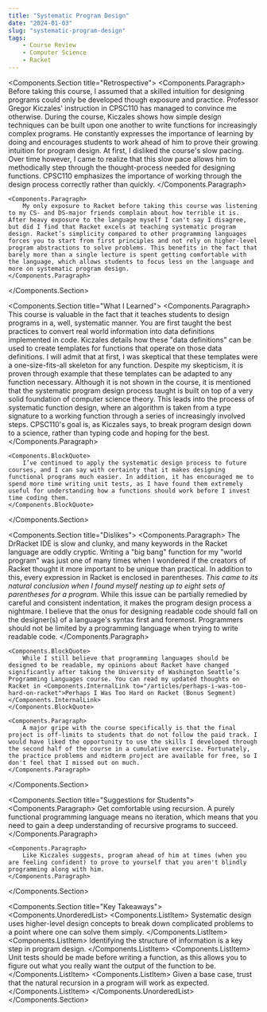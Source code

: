 ```yaml
---
title: "Systematic Program Design"
date: "2024-01-03"
slug: "systematic-program-design"
tags:
    - Course Review
    - Computer Science
    - Racket
---
```



<Components.Section title="Retrospective">
    <Components.Paragraph>
        Before taking this course, I assumed that a skilled intuition for designing programs could only be developed though exposure and practice. Professor Gregor Kiczales' instruction in CPSC110 has managed to convince me otherwise. During the course, Kiczales shows how simple design techniques can be built upon one another to write functions for increasingly complex programs. He constantly expresses the importance of learning by doing and encourages students to work ahead of him to prove their growing intuition for program design. At first, I disliked the course's slow pacing. Over time however, I came to realize that this slow pace allows him to methodically step through the thought-process needed for designing functions. CPSC110 emphasizes the importance of working through the design process correctly rather than quickly.
    </Components.Paragraph>

    <Components.Paragraph>
        My only exposure to Racket before taking this course was listening to my CS- and DS-major friends complain about how terrible it is. After heavy exposure to the language myself I can't say I disagree, but did I find that Racket excels at teaching systematic program design. Racket’s simplicity compared to other programming languages forces you to start from first principles and not rely on higher-level program abstractions to solve problems. This benefits in the fact that barely more than a single lecture is spent getting comfortable with the language, which allows students to focus less on the language and more on systematic program design.
    </Components.Paragraph>
</Components.Section>

<Components.Section title="What I Learned">
    <Components.Paragraph>
        This course is valuable in the fact that it teaches students to design programs in a, well, systematic manner. You are first taught the best practices to convert real world information into data definitions implemented in code. Kiczales details how these "data definitions" can be used to create templates for functions that operate on those data definitions. I will admit that at first, I was skeptical that these templates were a one-size-fits-all skeleton for any function. Despite my skepticism, it is proven through example that these templates can be adapted to any function necessary. Although it is not shown in the course, it is mentioned that the systematic program design process taught is built on top of a very solid foundation of computer science theory. This leads into the process of systematic function design, where an algorithm is taken from a type signature to a working function through a series of increasingly involved steps. CPSC110's goal is, as Kiczales says, to break program design down to a science, rather than typing code and hoping for the best.
    </Components.Paragraph>

    <Components.BlockQuote>
        I’ve continued to apply the systematic design process to future courses, and I can say with certainty that it makes designing functional programs much easier. In addition, it has encouraged me to spend more time writing unit tests, as I have found them extremely useful for understanding how a functions should work before I invest time coding them.
    </Components.BlockQuote>
</Components.Section>

<Components.Section title="Dislikes">
    <Components.Paragraph>
        The DrRacket IDE is slow and clunky, and many keywords in the Racket language are oddly cryptic. Writing a "big bang" function for my "world program" was just one of many times when I wondered if the creators of Racket thought it more important to be unique than practical. In addition to this, every expression in Racket is enclosed in parentheses. *This came to its natural conclusion when I found myself nesting up to eight sets of parentheses for a program*. While this issue can be partially remedied by careful and consistent indentation, it makes the program design process a nightmare. I believe that the onus for designing readable code should fall on the designer(s) of a language's syntax first and foremost. Programmers should not be limited by a programming language when trying to write readable code.
    </Components.Paragraph>

    <Components.BlockQuote>
        While I still believe that programming languages should be designed to be readable, my opinions about Racket have changed significantly after taking the University of Washington Seattle’s Programming Languages course. You can read my updated thoughts on Racket in <Components.InternalLink to="/articles/perhaps-i-was-too-hard-on-racket">Perhaps I Was Too Hard on Racket (Bonus Segment)</Components.InternalLink>
    </Components.BlockQuote>

    <Components.Paragraph>
        A major gripe with the course specifically is that the final project is off-limits to students that do not follow the paid track. I would have liked the opportunity to use the skills I developed through the second half of the course in a cumulative exercise. Fortunately, the practice problems and midterm project are available for free, so I don't feel that I missed out on much.
    </Components.Paragraph>
</Components.Section>

<Components.Section title="Suggestions for Students">
    <Components.Paragraph>
        Get comfortable using recursion. A purely functional programming language means no iteration, which means that you need to gain a deep understanding of recursive programs to succeed.
    </Components.Paragraph>

    <Components.Paragraph>
        Like Kiczales suggests, program ahead of him at times (when you are feeling confident) to prove to yourself that you aren't blindly programming along with him.
    </Components.Paragraph>
</Components.Section>

<Components.Section title="Key Takeaways">
    <Components.UnorderedList>
        <Components.ListItem>
            Systematic design uses higher-level design concepts to break down complicated problems to a point where one can solve them simply.
        </Components.ListItem>
        <Components.ListItem>
            Identifying the structure of information is a key step in program design.
        </Components.ListItem>
        <Components.ListItem>
            Unit tests should be made before writing a function, as this allows you to figure out what you really want the output of the function to be.
        </Components.ListItem>
        <Components.ListItem>
            Given a base case, trust that the natural recursion in a program will work as expected.
        </Components.ListItem>
    </Components.UnorderedList>
</Components.Section>